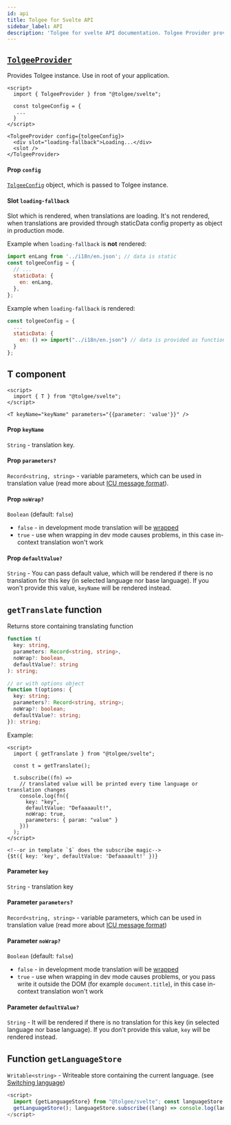 ```yaml
---
id: api
title: Tolgee for Svelte API
sidebar_label: API
description: 'Tolgee for svelte API documentation. Tolgee Provider provides Tolgee instance. Use in root of your application.'
---
```


## [`TolgeeProvider`](/docs/sdk/integrations/svelte/api#tolgeeprovider)

Provides Tolgee instance. Use in root of your application.

```svelte
<script>
  import { TolgeeProvider } from "@tolgee/svelte";

  const tolgeeConfig = {
   ...
  }
</script>

<TolgeeProvider config={tolgeeConfig}>
  <div slot="loading-fallback">Loading...</div>
  <slot />
</TolgeeProvider>
```

#### Prop `config`

[`TolgeeConfig`](/docs/sdk/configuration) object, which is passed to Tolgee instance.

#### Slot `loading-fallback`

Slot which is rendered, when translations are loading. It's not rendered, when translations are provided through
staticData config property as object in production mode.

Example when `loading-fallback` is **not** rendered:

```javascript
import enLang from '../i18n/en.json'; // data is static
const tolgeeConfig = {
  // ...
  staticData: {
    en: enLang,
  },
};
```

Example when `loading-fallback` is rendered:

```javascript
const tolgeeConfig = {
  ...
  staticData: {
    en: () => import("../i18n/en.json") // data is provided as function returning Promise of data
  }
};
```

## T component

```svelte
<script>
  import { T } from "@tolgee/svelte";
</script>

<T keyName="keyName" parameters="{{parameter: 'value'}}" />
```

#### Prop `keyName`

`String` - translation key.

#### Prop `parameters?`

`Record<string, string>` - variable parameters, which can be used in translation value
(read more about [ICU message format](/docs/sdk/../icu-message-format)).

#### Prop `noWrap?`

`Boolean` (default: `false`)

- `false` - in development mode translation will be [wrapped](/docs/sdk/wrapping)
- `true` - use when wrapping in dev mode causes problems, in this case in-context translation won't work

#### Prop `defaultValue?`

`String` - You can pass default value, which will be rendered if there is no translation
for this key (in selected language nor base language). If you won't provide this value, `keyName` will be rendered instead.

## `getTranslate` function

Returns store containing translating function

```typescript
function t(
  key: string,
  parameters: Record<string, string>,
  noWrap?: boolean,
  defaultValue?: string
): string;

// or with options object
function t(options: {
  key: string;
  parameters?: Record<string, string>;
  noWrap?: boolean;
  defaultValue?: string;
}): string;
```

Example:

```svelte
<script>
  import { getTranslate } from "@tolgee/svelte";

  const t = getTranslate();

  t.subscribe((fn) =>
    // translated value will be printed every time language or translation changes
    console.log(fn({
      key: "key",
      defaultValue: "Defaaaault!",
      noWrap: true,
      parameters: { param: "value" }
    }))
  );
</script>

<!--or in template `$` does the subscribe magic-->
{$t({ key: 'key', defaultValue: 'Defaaaault!' })}
```

#### Parameter `key`

`String` - translation key

#### Parameter `parameters?`

`Record<string, string>` - variable parameters, which can be used in translation value
(read more about [ICU message format](/docs/sdk/../icu-message-format))

#### Parameter `noWrap?`

`Boolean` (default: `false`)

- `false` - in development mode translation will be [wrapped](/docs/sdk/wrapping)
- `true` - use when wrapping in dev mode causes problems, or you pass write it outside the DOM
  (for example `document.title`), in this case in-context translation won't work

#### Parameter `defaultValue?`

`String` - It will be rendered if there is no translation for this key (in selected language nor base language).
If you don't provide this value, `key` will be rendered instead.

## Function `getLanguageStore`

`Writable<string>` - Writeable store containing the current language. (see [Switching language](/docs/sdk/integrations/svelte/switching-language))

```javascript
<script>
  import {getLanguageStore} from "@tolgee/svelte"; const languageStore =
  getLanguageStore(); languageStore.subscribe((lang) => console.log(lang));
</script>
```

